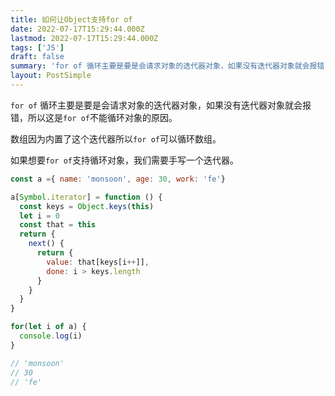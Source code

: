 ```yaml
---
title: 如何让Object支持for of
date: 2022-07-17T15:29:44.000Z
lastmod: 2022-07-17T15:29:44.000Z
tags: ['JS']
draft: false
summary: 'for of 循环主要是要是会请求对象的迭代器对象，如果没有迭代器对象就会报错，所以这是for of...'
layout: PostSimple
---
```


`for of` 循环主要是要是会请求对象的迭代器对象，如果没有迭代器对象就会报错，所以这是`for of`不能循环对象的原因。

数组因为内置了这个迭代器所以`for of`可以循环数组。

如果想要`for of`支持循环对象，我们需要手写一个迭代器。

```js
const a ={ name: 'monsoon', age: 30, work: 'fe'}

a[Symbol.iterator] = function () {
  const keys = Object.keys(this)
  let i = 0
  const that = this
  return {
    next() {
      return {
        value: that[keys[i++]],
        done: i > keys.length
      }
    }
  }
}

for(let i of a) {
  console.log(i)
}

// 'monsoon'
// 30
// 'fe'
```